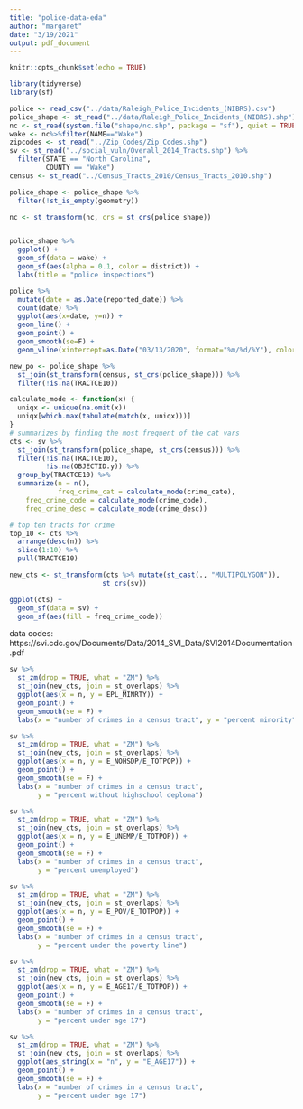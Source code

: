 ```yaml
---
title: "police-data-eda"
author: "margaret"
date: "3/19/2021"
output: pdf_document
---
```


```r
knitr::opts_chunk$set(echo = TRUE)
```


```r
library(tidyverse)
library(sf)
```



```r
police <- read_csv("../data/Raleigh_Police_Incidents_(NIBRS).csv")
police_shape <- st_read("../data/Raleigh_Police_Incidents_(NIBRS).shp")
nc <- st_read(system.file("shape/nc.shp", package = "sf"), quiet = TRUE)
wake <- nc%>%filter(NAME=="Wake")
zipcodes <- st_read("../Zip_Codes/Zip_Codes.shp")
sv <- st_read("../social_vuln/Overall_2014_Tracts.shp") %>% 
  filter(STATE == "North Carolina",
         COUNTY == "Wake")
census <- st_read("../Census_Tracts_2010/Census_Tracts_2010.shp")
```

```r
police_shape <- police_shape %>%
  filter(!st_is_empty(geometry))

nc <- st_transform(nc, crs = st_crs(police_shape))


police_shape %>%
  ggplot() +
  geom_sf(data = wake) +
  geom_sf(aes(alpha = 0.1, color = district)) +
  labs(title = "police inspections") 
```


```r
police %>%
  mutate(date = as.Date(reported_date)) %>%
  count(date) %>%
  ggplot(aes(x=date, y=n)) +
  geom_line() +
  geom_point() +
  geom_smooth(se=F) +
  geom_vline(xintercept=as.Date("03/13/2020", format="%m/%d/%Y"), color = "red")
```


```r
new_po <- police_shape %>%
  st_join(st_transform(census, st_crs(police_shape))) %>%
  filter(!is.na(TRACTCE10))
```

```r
calculate_mode <- function(x) {
  uniqx <- unique(na.omit(x))
  uniqx[which.max(tabulate(match(x, uniqx)))]
}
# summarizes by finding the most frequent of the cat vars
cts <- sv %>%
  st_join(st_transform(police_shape, st_crs(census))) %>%
  filter(!is.na(TRACTCE10),
         !is.na(OBJECTID.y)) %>%
  group_by(TRACTCE10) %>%
  summarize(n = n(),
            freq_crime_cat = calculate_mode(crime_cate),
    freq_crime_code = calculate_mode(crime_code),
    freq_crime_desc = calculate_mode(crime_desc))

# top ten tracts for crime
top_10 <- cts %>%
  arrange(desc(n)) %>%
  slice(1:10) %>%
  pull(TRACTCE10)

new_cts <- st_transform(cts %>% mutate(st_cast(., "MULTIPOLYGON")), 
                       st_crs(sv)) 
```

```r
ggplot(cts) +
  geom_sf(data = sv) +
  geom_sf(aes(fill = freq_crime_code))
```


data codes: https://svi.cdc.gov/Documents/Data/2014_SVI_Data/SVI2014Documentation.pdf

```r
sv %>%
  st_zm(drop = TRUE, what = "ZM") %>%
  st_join(new_cts, join = st_overlaps) %>%
  ggplot(aes(x = n, y = EPL_MINRTY)) +
  geom_point() +
  geom_smooth(se = F) +
  labs(x = "number of crimes in a census tract", y = "percent minority")
```



```r
sv %>%
  st_zm(drop = TRUE, what = "ZM") %>%
  st_join(new_cts, join = st_overlaps) %>%
  ggplot(aes(x = n, y = E_NOHSDP/E_TOTPOP)) +
  geom_point() +
  geom_smooth(se = F) +
  labs(x = "number of crimes in a census tract", 
       y = "percent without highschool deploma")

```

```r
sv %>%
  st_zm(drop = TRUE, what = "ZM") %>%
  st_join(new_cts, join = st_overlaps) %>%
  ggplot(aes(x = n, y = E_UNEMP/E_TOTPOP)) +
  geom_point() +
  geom_smooth(se = F) +
  labs(x = "number of crimes in a census tract", 
       y = "percent unemployed")
```

```r
sv %>%
  st_zm(drop = TRUE, what = "ZM") %>%
  st_join(new_cts, join = st_overlaps) %>%
  ggplot(aes(x = n, y = E_POV/E_TOTPOP)) +
  geom_point() +
  geom_smooth(se = F) +
  labs(x = "number of crimes in a census tract", 
       y = "percent under the poverty line")
```

```r
sv %>%
  st_zm(drop = TRUE, what = "ZM") %>%
  st_join(new_cts, join = st_overlaps) %>%
  ggplot(aes(x = n, y = E_AGE17/E_TOTPOP)) +
  geom_point() +
  geom_smooth(se = F) +
  labs(x = "number of crimes in a census tract", 
       y = "percent under age 17")
```

```r
sv %>%
  st_zm(drop = TRUE, what = "ZM") %>%
  st_join(new_cts, join = st_overlaps) %>%
  ggplot(aes_string(x = "n", y = "E_AGE17")) +
  geom_point() +
  geom_smooth(se = F) +
  labs(x = "number of crimes in a census tract", 
       y = "percent under age 17")
```